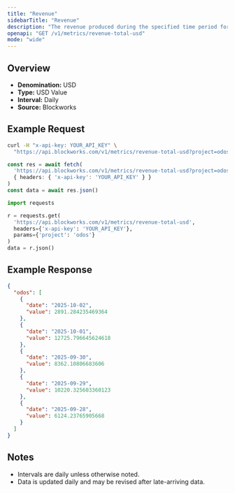 ```yaml
---
title: "Revenue"
sidebarTitle: "Revenue"
description: "The revenue produced during the specified time period for given project."
openapi: "GET /v1/metrics/revenue-total-usd"
mode: "wide"
---
```


## Overview

- **Denomination:** USD
- **Type:** USD Value
- **Interval:** Daily
- **Source:** Blockworks

## Example Request

<CodeGroup>

```bash cURL
curl -H "x-api-key: YOUR_API_KEY" \
  "https://api.blockworks.com/v1/metrics/revenue-total-usd?project=odos"
```

```typescript TypeScript
const res = await fetch(
  'https://api.blockworks.com/v1/metrics/revenue-total-usd?project=odos',
  { headers: { 'x-api-key': 'YOUR_API_KEY' } }
)
const data = await res.json()
```

```python Python
import requests

r = requests.get(
  'https://api.blockworks.com/v1/metrics/revenue-total-usd',
  headers={'x-api-key': 'YOUR_API_KEY'},
  params={'project': 'odos'}
)
data = r.json()
```

</CodeGroup>

## Example Response

```json
{
  "odos": [
    {
      "date": "2025-10-02",
      "value": 2891.284235469364
    },
    {
      "date": "2025-10-01",
      "value": 12725.796645624618
    },
    {
      "date": "2025-09-30",
      "value": 8362.10806683606
    },
    {
      "date": "2025-09-29",
      "value": 10220.325603360123
    },
    {
      "date": "2025-09-28",
      "value": 6124.23765905668
    }
  ]
}
```

## Notes
- Intervals are daily unless otherwise noted.
- Data is updated daily and may be revised after late-arriving data.